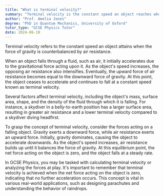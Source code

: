 ```yaml
---
title: "What is terminal velocity?"
summary: "Terminal velocity is the constant speed an object reaches when the force of gravity is balanced by air resistance."
author: "Prof. Amelia Jones"
degree: "PhD in Quantum Mechanics, University of Oxford"
tutor_type: "GCSE Physics Tutor"
date: 2024-06-10
---
```


Terminal velocity refers to the constant speed an object attains when the force of gravity is counterbalanced by air resistance.

When an object falls through a fluid, such as air, it initially accelerates due to the gravitational force acting upon it. As the object's speed increases, the opposing air resistance also intensifies. Eventually, the upward force of air resistance becomes equal to the downward force of gravity. At this point, the object ceases to accelerate and continues to fall at a constant speed known as terminal velocity.

Several factors affect terminal velocity, including the object's mass, surface area, shape, and the density of the fluid through which it is falling. For instance, a skydiver in a belly-to-earth position has a larger surface area, resulting in greater air resistance and a lower terminal velocity compared to a skydiver diving headfirst.

To grasp the concept of terminal velocity, consider the forces acting on a falling object. Gravity exerts a downward force, while air resistance exerts an upward force. Initially, gravity dominates, causing the object to accelerate downwards. As the object's speed increases, air resistance builds up until it balances the force of gravity. At this equilibrium point, the net force acting on the object is zero, and the object falls at a steady rate.

In GCSE Physics, you may be tasked with calculating terminal velocity or analyzing the forces at play. It's important to remember that terminal velocity is achieved when the net force acting on the object is zero, indicating that no further acceleration occurs. This concept is vital in various real-world applications, such as designing parachutes and understanding the behavior of raindrops.
    